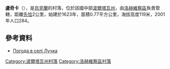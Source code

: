 {{coord|50|12|58|N|33|21|7|E|scale:100000_region:UA|display=title}}

'''盧奇卡'''（{{lang-uk|Лучка}}），是[[烏克蘭|烏克蘭]]的村落，位於該國中部[[波爾塔瓦州|波爾塔瓦州]]，由[[洛赫維察區|洛赫維察區]]負責管轄，距離[[先恰|先恰]]2公里，始建於1623年，面積0.77平方公里，海拔高度119米，2001年人口284。

==參考資料==
* [http://weather.in.ua/ua/poltavskaja/14092 Погода в селі Лучка] {{Wayback|url=http://weather.in.ua/ua/poltavskaja/14092 |date=20111219193855 }}

{{DEFAULTSORT:Лучка}}
[[Category:波爾塔瓦州村落|Category:波爾塔瓦州村落]]
[[Category:洛赫維察區村落|Category:洛赫維察區村落]]


{{Poltava-geo-stub}}